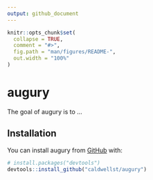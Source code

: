 ```yaml
---
output: github_document
---
```


<!-- README.md is generated from README.Rmd. Please edit that file -->

```r
knitr::opts_chunk$set(
  collapse = TRUE,
  comment = "#>",
  fig.path = "man/figures/README-",
  out.width = "100%"
)
```

# augury

<!-- badges: start -->
<!-- badges: end -->

The goal of augury is to ...

## Installation

You can install augury from [GitHub](https://github.com/caldwellst/augury) with:

``` r
# install.packages("devtools")
devtools::install_github("caldwellst/augury")
```
